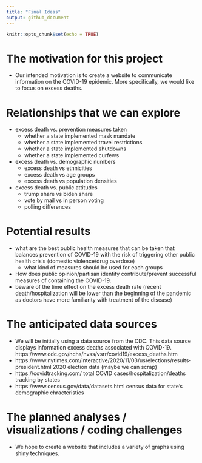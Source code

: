 ```yaml
---
title: "Final Ideas"
output: github_document
---
```


```r
knitr::opts_chunk$set(echo = TRUE)
```

# The motivation for this project
* Our intended motivation is to create a website to communicate information on the COVID-19 epidemic. More specifically, we would like to focus on excess deaths.

# Relationships that we can explore
* excess death vs. prevention measures taken
  + whether a state implemented mask mandate
  + whether a state implemented travel restrictions
  + whether a state implemented shutdowns
  + whether a state implemented curfews
* excess death vs. demographic numbers
  + excess death vs ethnicities
  + excess death vs age groups
  + excess death vs population densities
* excess death vs. public attitudes
  + trump share vs biden share
  + vote by mail vs in person voting
  + polling differences 

# Potential results
* what are the best public health measures that can be taken that balances prevention of COVID-19 with the risk of triggering other public health crisis (domestic violence/drug overdose)
  + what kind of measures should be used for each groups
* How does public opinion/partisan identity contribute/prevent successful measures of containing the COVID-19.
* beware of the time effect on the excess death rate (recent death/hospitalization will be lower than the beginning of the pandemic as doctors have more familiarity with treatment of the disease)

# The anticipated data sources
* We will be initially using a data source from the CDC. This data source displays information excess deaths associated with COVID-19.
https://www.cdc.gov/nchs/nvss/vsrr/covid19/excess_deaths.htm
* https://www.nytimes.com/interactive/2020/11/03/us/elections/results-president.html 2020 election data (maybe we can scrap)
* https://covidtracking.com/ total COVID cases/hospitalization/deaths tracking by states
* https://www.census.gov/data/datasets.html census data for state's demographic chracteristics



# The planned analyses / visualizations / coding challenges
* We hope to create a website that includes a variety of graphs using shiny techniques. 